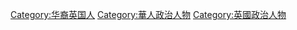 [[Category:华裔英国人|Category:华裔英国人]]
[[Category:華人政治人物|Category:華人政治人物]]
[[Category:英國政治人物|Category:英國政治人物]]